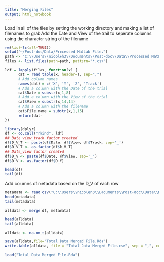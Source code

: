 ```yaml
---
title: "Merging Files"
output: html_notebook
---
```


Load in all of the files by setting the working directory and making a list of filenames to grab
Add the Date and View of the trail to seperate columns using the character string of the filename


```r
rm(list=ls(all=TRUE))
setwd("~/Post-doc/Data/Processed MatLab Files")
path <- "C:\\Users\\nicoleh3\\Documents\\Post-doc\\Data\\Processed MatLab Files\\"
files <- list.files(path=path, pattern="*.csv")

ldf = lapply(files, function(x) {
      dat = read.table(x, header=T, sep=",")
      # Add column names
      names(dat) = c('X', 'Y', 'Z', 'Track')
      # Add a column with the Date of the trial
      dat$Date = substr(x,1,8)
      # Add a column with the View of the trial
      dat$View = substr(x,14,14)
      # Add a column with the filename
      dat$File.name = substr(x,1,15)
      return(dat)
})

library(dplyr)
df <- do.call("rbind", ldf)
## Date_view_track factor created
df$D_V_T <- paste(df$Date, df$View, df$Track, sep='_')
df$D_V_T <- as.factor(df$D_V_T)
## Date_view factor created
df$D_V <- paste(df$Date, df$View, sep='_') 
df$D_V <- as.factor(df$D_V)

head(df)
tail(df)
```

Add columns of metadata based on the D_V of each row

```r
metadata <- read.csv("C:\\Users\\nicoleh3\\Documents\\Post-doc\\Data\\Metadata flat file 2021.08.10.csv", header = T)
head(metadata)
tail(metadata)

alldata <- merge(df, metadata)

head(alldata)
tail(alldata)

alldata <- na.omit(alldata)

```

```r
save(alldata,file="Total Data Merged File.Rda")
write.table(alldata, file = "Total Data Merged File.csv", sep = ",", col.names = T)

load("Total Data Merged File.Rda")

```



